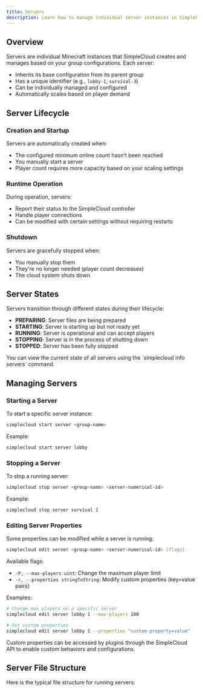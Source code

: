 ```yaml
---
title: Servers
description: Learn how to manage individual server instances in SimpleCloud
---
```


## Overview

Servers are individual Minecraft instances that SimpleCloud creates and manages based on your group configurations. Each server:

- Inherits its base configuration from its parent group
- Has a unique identifier (e.g., `lobby-1`, `survival-3`)
- Can be individually managed and configured
- Automatically scales based on player demand

## Server Lifecycle

### Creation and Startup

Servers are automatically created when:

- The configured minimum online count hasn't been reached
- You manually start a server
- Player count requires more capacity based on your scaling settings

### Runtime Operation

During operation, servers:

- Report their status to the SimpleCloud controller
- Handle player connections
- Can be modified with certain settings without requiring restarts

### Shutdown

Servers are gracefully stopped when:

- You manually stop them
- They're no longer needed (player count decreases)
- The cloud system shuts down

## Server States

Servers transition through different states during their lifecycle:

- **PREPARING**: Server files are being prepared
- **STARTING**: Server is starting up but not ready yet
- **RUNNING**: Server is operational and can accept players
- **STOPPING**: Server is in the process of shutting down
- **STOPPED**: Server has been fully stopped

<Callout type="info">
  You can view the current state of all servers using the `simplecloud info
  servers` command.
</Callout>

## Managing Servers

### Starting a Server

To start a specific server instance:

```bash
simplecloud start server <group-name>
```

Example:

```bash
simplecloud start server lobby
```

### Stopping a Server

To stop a running server:

```bash
simplecloud stop server <group-name> <server-numerical-id>
```

Example:

```bash
simplecloud stop server survival 1
```

### Editing Server Properties

Some properties can be modified while a server is running:

```bash
simplecloud edit server <group-name> <server-numerical-id> [flags]
```

Available flags:

- `-P, --max-players uint`: Change the maximum player limit
- `-r, --properties stringToString`: Modify custom properties (key=value pairs)

Examples:

```bash
# Change max players on a specific server
simplecloud edit server lobby 1 --max-players 100

# Set custom properties
simplecloud edit server lobby 1 --properties "custom-property=value"
```

<Callout>
  Custom properties can be accessed by plugins through the SimpleCloud API to
  enable custom behaviors and configurations.
</Callout>

## Server File Structure

Here is the typical file structure for running servers:

<Files>
  <Folder name="running" defaultOpen>
    <Folder name="dynamic" defaultOpen>
      <Folder name="lobby" defaultOpen>
        <Folder name="lobby-1" defaultOpen>
          <Folder name="logs" />
          <Folder name="plugins" />
          <Folder name="worlds" />
          <File name="server.properties" />
        </Folder>
      </Folder>
    </Folder>
    <Folder name="static" defaultOpen>
      <Folder name="survival" defaultOpen>
        <Folder name="survival-1" defaultOpen>
          <Folder name="logs" />
          <Folder name="plugins" />
          <Folder name="worlds" />
          <File name="server.properties" />
        </Folder>
      </Folder>
    </Folder>
  </Folder>
</Files>
